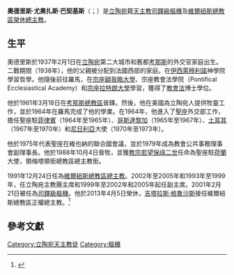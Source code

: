 {{Infobox Christian leader
| type             = cardinal
| honorific-prefix = 
| name             = 奧德里斯·若瑟·巴契基斯<br />Audrys Juozas Bačkis
| honorific-suffix = 
| title            = [[天主教維爾紐斯總教區|天主教維爾紐斯總教區榮休總主教]]
| image            = Vilniaus arkivyskupas metropolitas Audrys Juozas Bačkis.jpg
| image_size       = 
| alt              = 
| caption          = 
| church           = 
| archdiocese      = 維爾紐斯
| province         = 
| metropolis       = 
| diocese          = 
| see              = 
| elected          = 
| appointed        = 1991年12月24日
| term             = 
| term_start       = 
| quashed          = 
| term_end         = 2013年4月5日
| predecessor      = [[Julijonas_Steponavicius|Julijonas Steponavicius]]
| opposed          = 
| successor        = [[吉塔拉斯·格魯沙斯|吉塔拉斯·格魯沙斯]]
| other_post       = 
<!---------- Orders ---------->
| ordination       = 1961年3月18日
| ordained_by      = 
| consecration     = 1988年10月4日
| consecrated_by   = [[教宗若望保祿二世|教宗若望保祿二世]]
| cardinal         = 2001年2月21日
| rank             = [[樞機|司鐸級樞機]]
<!---------- Personal details ---------->
| birth_name       = Audrys Juozas Bačkis
| birth_date       = {{birth date and age|1937|2|1|df=yes}}
| birth_place      = [[立陶宛|立陶宛]][[考那斯|考那斯]]
| death_date       = 
| death_place      = 
| buried           = 
| nationality      = {{flag|Lithuania|name=立陶宛}}
| religion         = 天主教
| residence        = 
| parents          = 
| spouse           = 
| children         = 
| occupation       = 
| profession       = 
| previous_post    = {{unbulleted list|領銜梅塔總教區總主教（1988年－1991年）|聖座駐[[荷蘭|荷蘭]]大使（1988年－1991年）}}
| alma_mater       = 
| motto            = Sub tuum praesidium
| signature        = 
| signature_alt    = 
| coat_of_arms     = Coat of arms of Audrys Juozas Backis.svg
| coat_of_arms_alt = 
}}
'''奧德里斯·尤奧扎斯·巴契基斯'''（{{lang-lt|Audrys Juozas Bačkis}}；{{bd|1937年|2月1日|catIdx=Audrys Juozas Bačkis }}）是[[立陶宛|立陶宛]]籍[[天主教|天主教]][[樞機|司鐸級樞機]]及[[天主教維爾紐斯總教區|維爾紐斯總教區榮休總主教]]。

==生平==
奧德里斯於1937年2月1日在[[立陶宛|立陶宛]]第二大城市和舊都[[考那斯|考那斯]]的外交官家庭出生。二戰期間（1938年），他的父親被分配到法國西部的家庭。在[[伊西萊穆利諾|伊西萊穆利諾]]神學院學習哲學。他隨後前往羅馬，在[[宗座額我略大學|宗座額我略大學]]、宗座教會法學院（Pontifical Ecclesiastical Academy）和[[宗座拉特朗大學|宗座拉特朗大學]]學習，獲得了[[教會法|教會法]]博士學位。

他於1961年3月18日在[[天主教考那斯總教區|考那斯總教區]]晉鐸。然後，他在美國為立陶宛人提供牧靈工作，並於1964年在羅馬完成了他的學業。在1964年，他進入了[[聖座|聖座]]外交部工作，擔任聖座駐[[菲律賓|菲律賓]]（1964年至1965年）、[[哥斯達黎加|哥斯達黎加]]（1965年至1967年）、[[土耳其|土耳其]]（1967年至1970年）和[[尼日利亞|尼日利亞]]大使（1970年至1973年）。

他於1975年代表聖座在維也納的聯合國會議，並於1979年成為教會公共事務理事會副理事長。他於1988年10月4日晉牧，並獲[[教宗若望保祿二世|教宗若望保祿二世]]任命為聖座駐[[荷蘭|荷蘭]]大使，領梅塔領銜總教區總主教銜。

1991年12月24日任為[[天主教維爾紐斯總教區|維爾紐斯總教區總主教]]。2002年至2005年和1993年至1999年，任立陶宛主教團主席和1999年至2002年和2005年起任副主席。2001年2月21日被任為[[樞機|司鐸級樞機]]。他於2013年4月5日榮休，[[吉塔拉斯·格魯沙斯|吉塔拉斯·格魯沙斯]]接任維爾紐斯總教區正權總主教。<ref>{{cite web |url=http://attualita.vatican.va/sala-stampa/bollettino/2013/04/05/news/30739.html |title=存档副本 |accessdate=2013-04-05 |deadurl=yes |archiveurl=https://web.archive.org/web/20130413075106/http://attualita.vatican.va/sala-stampa/bollettino/2013/04/05/news/30739.html |archivedate=2013-04-13 }}</ref>

==參考文獻==
{{reflist}}

{{樞機團}}
{{Authority control}}
[[Category:立陶宛天主教徒|Category:立陶宛天主教徒]]
[[Category:樞機|Category:樞機]]